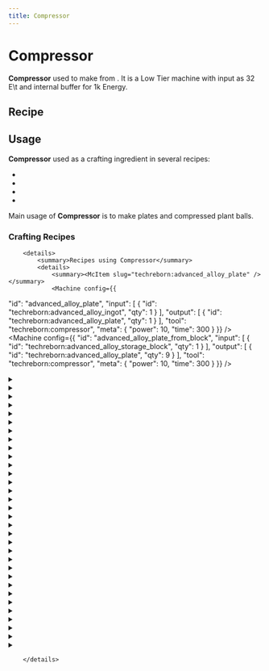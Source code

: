 ```yaml
---
title: Compressor
---
```


<ItemImage file="compressor" alt="Compressor" size="200" />

# Compressor

**Compressor** used to make <McItem slug="techreborn:copper_plate" inline={true}/> from <McItem slug="techreborn:copper_ingot" inline={true}/>. It is a Low Tier machine with input as 32 E\t and internal buffer for 1k Energy.

## Recipe

<CraftingTable recipe=" input minecraft:stone air minecraft:stone input minecraft:stone techreborn:electronic_circuit minecraft:stone input minecraft:stone techreborn:basic_machine_frame minecraft:stone output techreborn:compressor "/>

## Usage

**Compressor** used as a crafting ingredient in several recipes:

- <McItem slug="techreborn:chemical_reactor"/>
- <McItem slug="techreborn:implosion_compressor"/>
- <McItem slug="techreborn:recycler"/>
- <McItem slug="techreborn:rolling_machine"/>

Main usage of **Compressor** is to make plates and compressed plant balls.

### Crafting Recipes
		<details>
			<summary>Recipes using Compressor</summary>
			<details>
				<summary><McItem slug="techreborn:advanced_alloy_plate" /></summary>
				<Machine config={{
  "id": "advanced_alloy_plate",
  "input": [
    {
      "id": "techreborn:advanced_alloy_ingot",
      "qty": 1
    }
  ],
  "output": [
    {
      "id": "techreborn:advanced_alloy_plate",
      "qty": 1
    }
  ],
  "tool": "techreborn:compressor",
  "meta": {
    "power": 10,
    "time": 300
  }
}} />
<Machine config={{
  "id": "advanced_alloy_plate_from_block",
  "input": [
    {
      "id": "techreborn:advanced_alloy_storage_block",
      "qty": 1
    }
  ],
  "output": [
    {
      "id": "techreborn:advanced_alloy_plate",
      "qty": 9
    }
  ],
  "tool": "techreborn:compressor",
  "meta": {
    "power": 10,
    "time": 300
  }
}} />
				</details>
<details>
				<summary><McItem slug="techreborn:aluminum_plate" /></summary>
				<Machine config={{
  "id": "aluminum_plate",
  "input": [
    {
      "id": "techreborn:aluminum_ingot",
      "qty": 1
    }
  ],
  "output": [
    {
      "id": "techreborn:aluminum_plate",
      "qty": 1
    }
  ],
  "tool": "techreborn:compressor",
  "meta": {
    "power": 10,
    "time": 300
  }
}} />
<Machine config={{
  "id": "aluminum_plate_from_block",
  "input": [
    {
      "id": "techreborn:aluminum_storage_block",
      "qty": 1
    }
  ],
  "output": [
    {
      "id": "techreborn:aluminum_plate",
      "qty": 9
    }
  ],
  "tool": "techreborn:compressor",
  "meta": {
    "power": 10,
    "time": 300
  }
}} />
				</details>
<Machine config={{
  "id": "blaze_rod",
  "input": [
    {
      "id": "minecraft:blaze_powder",
      "qty": 4
    }
  ],
  "output": [
    {
      "id": "minecraft:blaze_rod",
      "qty": 1
    }
  ],
  "tool": "techreborn:compressor",
  "meta": {
    "power": 10,
    "time": 300
  }
}} />
<details>
				<summary><McItem slug="techreborn:brass_plate" /></summary>
				<Machine config={{
  "id": "brass_plate",
  "input": [
    {
      "id": "techreborn:brass_ingot",
      "qty": 1
    }
  ],
  "output": [
    {
      "id": "techreborn:brass_plate",
      "qty": 1
    }
  ],
  "tool": "techreborn:compressor",
  "meta": {
    "power": 10,
    "time": 300
  }
}} />
<Machine config={{
  "id": "brass_plate_from_block",
  "input": [
    {
      "id": "techreborn:brass_storage_block",
      "qty": 1
    }
  ],
  "output": [
    {
      "id": "techreborn:brass_plate",
      "qty": 9
    }
  ],
  "tool": "techreborn:compressor",
  "meta": {
    "power": 10,
    "time": 300
  }
}} />
				</details>
<details>
				<summary><McItem slug="techreborn:bronze_plate" /></summary>
				<Machine config={{
  "id": "bronze_plate",
  "input": [
    {
      "id": "techreborn:bronze_ingot",
      "qty": 1
    }
  ],
  "output": [
    {
      "id": "techreborn:bronze_plate",
      "qty": 1
    }
  ],
  "tool": "techreborn:compressor",
  "meta": {
    "power": 10,
    "time": 300
  }
}} />
<Machine config={{
  "id": "bronze_plate_from_block",
  "input": [
    {
      "id": "techreborn:bronze_storage_block",
      "qty": 1
    }
  ],
  "output": [
    {
      "id": "techreborn:bronze_plate",
      "qty": 9
    }
  ],
  "tool": "techreborn:compressor",
  "meta": {
    "power": 10,
    "time": 300
  }
}} />
				</details>
<Machine config={{
  "id": "calcite",
  "input": [
    {
      "id": "techreborn:calcite_dust",
      "qty": 1
    }
  ],
  "output": [
    {
      "id": "minecraft:calcite",
      "qty": 1
    }
  ],
  "tool": "techreborn:compressor",
  "meta": {
    "power": 10,
    "time": 300
  }
}} />
<Machine config={{
  "id": "carbon_plate",
  "input": [
    {
      "id": "techreborn:carbon_mesh",
      "qty": 1
    }
  ],
  "output": [
    {
      "id": "techreborn:carbon_plate",
      "qty": 1
    }
  ],
  "tool": "techreborn:compressor",
  "meta": {
    "power": 10,
    "time": 300
  }
}} />
<details>
				<summary><McItem slug="techreborn:chrome_plate" /></summary>
				<Machine config={{
  "id": "chrome_plate",
  "input": [
    {
      "id": "techreborn:chromium_ingot",
      "qty": 1
    }
  ],
  "output": [
    {
      "id": "techreborn:chrome_plate",
      "qty": 1
    }
  ],
  "tool": "techreborn:compressor",
  "meta": {
    "power": 10,
    "time": 300
  }
}} />
<Machine config={{
  "id": "chrome_plate_from_block",
  "input": [
    {
      "id": "techreborn:chromium_storage_block",
      "qty": 1
    }
  ],
  "output": [
    {
      "id": "techreborn:chrome_plate",
      "qty": 9
    }
  ],
  "tool": "techreborn:compressor",
  "meta": {
    "power": 10,
    "time": 300
  }
}} />
				</details>
<details>
				<summary><McItem slug="techreborn:coal_plate" /></summary>
				<Machine config={{
  "id": "coal_plate",
  "input": [
    {
      "id": "techreborn:coal_dust",
      "qty": 1
    }
  ],
  "output": [
    {
      "id": "techreborn:coal_plate",
      "qty": 1
    }
  ],
  "tool": "techreborn:compressor",
  "meta": {
    "power": 10,
    "time": 300
  }
}} />
<Machine config={{
  "id": "coal_plate_from_block",
  "input": [
    {
      "id": "minecraft:block_of_coal",
      "qty": 1
    }
  ],
  "output": [
    {
      "id": "techreborn:coal_plate",
      "qty": 9
    }
  ],
  "tool": "techreborn:compressor",
  "meta": {
    "power": 10,
    "time": 300
  }
}} />
				</details>
<Machine config={{
  "id": "compressed_air_cell",
  "input": [
    {
      "id": "techreborn:empty_cell",
      "qty": 1
    }
  ],
  "output": [
    {
      "id": "techreborn:compressed_air_cell",
      "qty": 1
    }
  ],
  "tool": "techreborn:compressor",
  "meta": {
    "power": 10,
    "time": 250
  }
}} />
<details>
				<summary><McItem slug="techreborn:compressed_plantball" /></summary>
				<Machine config={{
  "id": "compressed_plantball",
  "input": [
    {
      "id": "techreborn:plantball_material",
      "qty": 8
    }
  ],
  "output": [
    {
      "id": "techreborn:compressed_plantball",
      "qty": 1
    }
  ],
  "tool": "techreborn:compressor",
  "meta": {
    "power": 2,
    "time": 400
  }
}} />
<Machine config={{
  "id": "compressed_plantball_from_melon",
  "input": [
    {
      "id": "minecraft:melon_slice",
      "qty": 64
    }
  ],
  "output": [
    {
      "id": "techreborn:compressed_plantball",
      "qty": 1
    }
  ],
  "tool": "techreborn:compressor",
  "meta": {
    "power": 2,
    "time": 400
  }
}} />
				</details>
<Machine config={{
  "id": "compressed_plantball_2",
  "input": [
    {
      "id": "techreborn:plantball",
      "qty": 1
    }
  ],
  "output": [
    {
      "id": "techreborn:compressed_plantball",
      "qty": 1
    }
  ],
  "tool": "techreborn:compressor",
  "meta": {
    "power": 2,
    "time": 400
  }
}} />
<details>
				<summary><McItem slug="techreborn:copper_plate" /></summary>
				<Machine config={{
  "id": "copper_plate",
  "input": [
    {
      "id": "minecraft:copper_ingot",
      "qty": 1
    }
  ],
  "output": [
    {
      "id": "techreborn:copper_plate",
      "qty": 1
    }
  ],
  "tool": "techreborn:compressor",
  "meta": {
    "power": 10,
    "time": 300
  }
}} />
<Machine config={{
  "id": "copper_plate_from_block",
  "input": [
    {
      "id": "minecraft:block_of_copper",
      "qty": 1
    }
  ],
  "output": [
    {
      "id": "techreborn:copper_plate",
      "qty": 9
    }
  ],
  "tool": "techreborn:compressor",
  "meta": {
    "power": 10,
    "time": 300
  }
}} />
				</details>
<details>
				<summary><McItem slug="techreborn:diamond_plate" /></summary>
				<Machine config={{
  "id": "diamond_plate",
  "input": [
    {
      "id": "techreborn:diamond_dust",
      "qty": 1
    }
  ],
  "output": [
    {
      "id": "techreborn:diamond_plate",
      "qty": 1
    }
  ],
  "tool": "techreborn:compressor",
  "meta": {
    "power": 10,
    "time": 300
  }
}} />
<Machine config={{
  "id": "diamond_plate_from_block",
  "input": [
    {
      "id": "minecraft:block_of_diamond",
      "qty": 1
    }
  ],
  "output": [
    {
      "id": "techreborn:diamond_plate",
      "qty": 9
    }
  ],
  "tool": "techreborn:compressor",
  "meta": {
    "power": 10,
    "time": 300
  }
}} />
				</details>
<details>
				<summary><McItem slug="techreborn:electrum_plate" /></summary>
				<Machine config={{
  "id": "electrum_plate",
  "input": [
    {
      "id": "techreborn:electrum_ingot",
      "qty": 1
    }
  ],
  "output": [
    {
      "id": "techreborn:electrum_plate",
      "qty": 1
    }
  ],
  "tool": "techreborn:compressor",
  "meta": {
    "power": 10,
    "time": 300
  }
}} />
<Machine config={{
  "id": "electrum_plate_from_block",
  "input": [
    {
      "id": "techreborn:electrum_storage_block",
      "qty": 1
    }
  ],
  "output": [
    {
      "id": "techreborn:electrum_plate",
      "qty": 9
    }
  ],
  "tool": "techreborn:compressor",
  "meta": {
    "power": 10,
    "time": 300
  }
}} />
				</details>
<details>
				<summary><McItem slug="techreborn:emerald_plate" /></summary>
				<Machine config={{
  "id": "emerald_plate",
  "input": [
    {
      "id": "techreborn:emerald_dust",
      "qty": 1
    }
  ],
  "output": [
    {
      "id": "techreborn:emerald_plate",
      "qty": 1
    }
  ],
  "tool": "techreborn:compressor",
  "meta": {
    "power": 10,
    "time": 300
  }
}} />
<Machine config={{
  "id": "emerald_plate_from_block",
  "input": [
    {
      "id": "minecraft:block_of_emerald",
      "qty": 1
    }
  ],
  "output": [
    {
      "id": "techreborn:emerald_plate",
      "qty": 9
    }
  ],
  "tool": "techreborn:compressor",
  "meta": {
    "power": 10,
    "time": 300
  }
}} />
				</details>
<details>
				<summary><McItem slug="techreborn:gold_plate" /></summary>
				<Machine config={{
  "id": "gold_plate",
  "input": [
    {
      "id": "minecraft:gold_ingot",
      "qty": 1
    }
  ],
  "output": [
    {
      "id": "techreborn:gold_plate",
      "qty": 1
    }
  ],
  "tool": "techreborn:compressor",
  "meta": {
    "power": 10,
    "time": 300
  }
}} />
<Machine config={{
  "id": "gold_plate_from_block",
  "input": [
    {
      "id": "minecraft:block_of_gold",
      "qty": 1
    }
  ],
  "output": [
    {
      "id": "techreborn:gold_plate",
      "qty": 9
    }
  ],
  "tool": "techreborn:compressor",
  "meta": {
    "power": 10,
    "time": 300
  }
}} />
				</details>
<details>
				<summary><McItem slug="techreborn:invar_plate" /></summary>
				<Machine config={{
  "id": "invar_plate",
  "input": [
    {
      "id": "techreborn:invar_ingot",
      "qty": 1
    }
  ],
  "output": [
    {
      "id": "techreborn:invar_plate",
      "qty": 1
    }
  ],
  "tool": "techreborn:compressor",
  "meta": {
    "power": 10,
    "time": 300
  }
}} />
<Machine config={{
  "id": "invar_plate_from_block",
  "input": [
    {
      "id": "techreborn:invar_storage_block",
      "qty": 1
    }
  ],
  "output": [
    {
      "id": "techreborn:invar_plate",
      "qty": 9
    }
  ],
  "tool": "techreborn:compressor",
  "meta": {
    "power": 10,
    "time": 300
  }
}} />
				</details>
<details>
				<summary><McItem slug="techreborn:iridium_plate" /></summary>
				<Machine config={{
  "id": "iridium_plate",
  "input": [
    {
      "id": "techreborn:iridium_ingot",
      "qty": 1
    }
  ],
  "output": [
    {
      "id": "techreborn:iridium_plate",
      "qty": 1
    }
  ],
  "tool": "techreborn:compressor",
  "meta": {
    "power": 10,
    "time": 300
  }
}} />
<Machine config={{
  "id": "iridium_plate_from_block",
  "input": [
    {
      "id": "techreborn:iridium_storage_block",
      "qty": 1
    }
  ],
  "output": [
    {
      "id": "techreborn:iridium_plate",
      "qty": 9
    }
  ],
  "tool": "techreborn:compressor",
  "meta": {
    "power": 10,
    "time": 300
  }
}} />
				</details>
<details>
				<summary><McItem slug="techreborn:iron_plate" /></summary>
				<Machine config={{
  "id": "iron_plate",
  "input": [
    {
      "id": "minecraft:iron_ingot",
      "qty": 1
    }
  ],
  "output": [
    {
      "id": "techreborn:iron_plate",
      "qty": 1
    }
  ],
  "tool": "techreborn:compressor",
  "meta": {
    "power": 10,
    "time": 300
  }
}} />
<Machine config={{
  "id": "iron_plate_from_block",
  "input": [
    {
      "id": "minecraft:block_of_iron",
      "qty": 1
    }
  ],
  "output": [
    {
      "id": "techreborn:iron_plate",
      "qty": 9
    }
  ],
  "tool": "techreborn:compressor",
  "meta": {
    "power": 10,
    "time": 300
  }
}} />
				</details>
<Machine config={{
  "id": "lapis_plate",
  "input": [
    {
      "id": "minecraft:block_of_lapis_lazuli",
      "qty": 1
    }
  ],
  "output": [
    {
      "id": "techreborn:lapis_plate",
      "qty": 1
    }
  ],
  "tool": "techreborn:compressor",
  "meta": {
    "power": 10,
    "time": 300
  }
}} />
<Machine config={{
  "id": "lazurite_plate",
  "input": [
    {
      "id": "techreborn:lazurite_dust",
      "qty": 1
    }
  ],
  "output": [
    {
      "id": "techreborn:lazurite_plate",
      "qty": 1
    }
  ],
  "tool": "techreborn:compressor",
  "meta": {
    "power": 10,
    "time": 300
  }
}} />
<details>
				<summary><McItem slug="techreborn:lead_plate" /></summary>
				<Machine config={{
  "id": "lead_plate",
  "input": [
    {
      "id": "techreborn:lead_ingot",
      "qty": 1
    }
  ],
  "output": [
    {
      "id": "techreborn:lead_plate",
      "qty": 1
    }
  ],
  "tool": "techreborn:compressor",
  "meta": {
    "power": 10,
    "time": 300
  }
}} />
<Machine config={{
  "id": "lead_plate_from_block",
  "input": [
    {
      "id": "techreborn:lead_storage_block",
      "qty": 1
    }
  ],
  "output": [
    {
      "id": "techreborn:lead_plate",
      "qty": 9
    }
  ],
  "tool": "techreborn:compressor",
  "meta": {
    "power": 10,
    "time": 300
  }
}} />
				</details>
<details>
				<summary><McItem slug="techreborn:nickel_plate" /></summary>
				<Machine config={{
  "id": "nickel_plate",
  "input": [
    {
      "id": "techreborn:nickel_ingot",
      "qty": 1
    }
  ],
  "output": [
    {
      "id": "techreborn:nickel_plate",
      "qty": 1
    }
  ],
  "tool": "techreborn:compressor",
  "meta": {
    "power": 10,
    "time": 300
  }
}} />
<Machine config={{
  "id": "nickel_plate_from_block",
  "input": [
    {
      "id": "techreborn:nickel_storage_block",
      "qty": 1
    }
  ],
  "output": [
    {
      "id": "techreborn:nickel_plate",
      "qty": 9
    }
  ],
  "tool": "techreborn:compressor",
  "meta": {
    "power": 10,
    "time": 300
  }
}} />
				</details>
<details>
				<summary><McItem slug="techreborn:obsidian_plate" /></summary>
				<Machine config={{
  "id": "obsidian_plate",
  "input": [
    {
      "id": "techreborn:obsidian_dust",
      "qty": 1
    }
  ],
  "output": [
    {
      "id": "techreborn:obsidian_plate",
      "qty": 1
    }
  ],
  "tool": "techreborn:compressor",
  "meta": {
    "power": 10,
    "time": 300
  }
}} />
<Machine config={{
  "id": "obsidian_plate_from_block",
  "input": [
    {
      "id": "minecraft:obsidian",
      "qty": 1
    }
  ],
  "output": [
    {
      "id": "techreborn:obsidian_plate",
      "qty": 9
    }
  ],
  "tool": "techreborn:compressor",
  "meta": {
    "power": 10,
    "time": 300
  }
}} />
				</details>
<details>
				<summary><McItem slug="techreborn:peridot_plate" /></summary>
				<Machine config={{
  "id": "peridot_plate",
  "input": [
    {
      "id": "techreborn:peridot_dust",
      "qty": 1
    }
  ],
  "output": [
    {
      "id": "techreborn:peridot_plate",
      "qty": 1
    }
  ],
  "tool": "techreborn:compressor",
  "meta": {
    "power": 10,
    "time": 300
  }
}} />
<Machine config={{
  "id": "peridot_plate_from_block",
  "input": [
    {
      "id": "techreborn:peridot_storage_block",
      "qty": 1
    }
  ],
  "output": [
    {
      "id": "techreborn:peridot_plate",
      "qty": 9
    }
  ],
  "tool": "techreborn:compressor",
  "meta": {
    "power": 10,
    "time": 300
  }
}} />
				</details>
<details>
				<summary><McItem slug="techreborn:platinum_plate" /></summary>
				<Machine config={{
  "id": "platinum_plate",
  "input": [
    {
      "id": "techreborn:platinum_ingot",
      "qty": 1
    }
  ],
  "output": [
    {
      "id": "techreborn:platinum_plate",
      "qty": 1
    }
  ],
  "tool": "techreborn:compressor",
  "meta": {
    "power": 10,
    "time": 300
  }
}} />
<Machine config={{
  "id": "platinum_plate_from_block",
  "input": [
    {
      "id": "techreborn:platinum_storage_block",
      "qty": 1
    }
  ],
  "output": [
    {
      "id": "techreborn:platinum_plate",
      "qty": 9
    }
  ],
  "tool": "techreborn:compressor",
  "meta": {
    "power": 10,
    "time": 300
  }
}} />
				</details>
<Machine config={{
  "id": "prismarine_bricks",
  "input": [
    {
      "id": "minecraft:prismarine_shard",
      "qty": 2
    }
  ],
  "output": [
    {
      "id": "minecraft:prismarine_bricks",
      "qty": 1
    }
  ],
  "tool": "techreborn:compressor",
  "meta": {
    "power": 10,
    "time": 300
  }
}} />
<Machine config={{
  "id": "prismarine_shard",
  "input": [
    {
      "id": "minecraft:prismarine_crystals",
      "qty": 1
    }
  ],
  "output": [
    {
      "id": "minecraft:prismarine_shard",
      "qty": 1
    }
  ],
  "tool": "techreborn:compressor",
  "meta": {
    "power": 10,
    "time": 180
  }
}} />
<Machine config={{
  "id": "quartz_plate",
  "input": [
    {
      "id": "techreborn:quartz_dust",
      "qty": 1
    }
  ],
  "output": [
    {
      "id": "techreborn:quartz_plate",
      "qty": 1
    }
  ],
  "tool": "techreborn:compressor",
  "meta": {
    "power": 10,
    "time": 300
  }
}} />
<details>
				<summary><McItem slug="techreborn:red_garnet_plate" /></summary>
				<Machine config={{
  "id": "red_garnet_plate",
  "input": [
    {
      "id": "techreborn:red_garnet_dust",
      "qty": 1
    }
  ],
  "output": [
    {
      "id": "techreborn:red_garnet_plate",
      "qty": 1
    }
  ],
  "tool": "techreborn:compressor",
  "meta": {
    "power": 10,
    "time": 300
  }
}} />
<Machine config={{
  "id": "red_garnet_plate_from_block",
  "input": [
    {
      "id": "techreborn:red_garnet_storage_block",
      "qty": 1
    }
  ],
  "output": [
    {
      "id": "techreborn:red_garnet_plate",
      "qty": 9
    }
  ],
  "tool": "techreborn:compressor",
  "meta": {
    "power": 10,
    "time": 300
  }
}} />
				</details>
<Machine config={{
  "id": "redstone_plate",
  "input": [
    {
      "id": "minecraft:block_of_redstone",
      "qty": 1
    }
  ],
  "output": [
    {
      "id": "techreborn:redstone_plate",
      "qty": 1
    }
  ],
  "tool": "techreborn:compressor",
  "meta": {
    "power": 10,
    "time": 300
  }
}} />
<details>
				<summary><McItem slug="techreborn:refined_iron_plate" /></summary>
				<Machine config={{
  "id": "refined_iron_plate",
  "input": [
    {
      "id": "techreborn:refined_iron_ingot",
      "qty": 1
    }
  ],
  "output": [
    {
      "id": "techreborn:refined_iron_plate",
      "qty": 1
    }
  ],
  "tool": "techreborn:compressor",
  "meta": {
    "power": 10,
    "time": 300
  }
}} />
<Machine config={{
  "id": "refined_iron_plate_from_block",
  "input": [
    {
      "id": "techreborn:refined_iron_storage_block",
      "qty": 1
    }
  ],
  "output": [
    {
      "id": "techreborn:refined_iron_plate",
      "qty": 9
    }
  ],
  "tool": "techreborn:compressor",
  "meta": {
    "power": 10,
    "time": 300
  }
}} />
				</details>
<details>
				<summary><McItem slug="techreborn:ruby_plate" /></summary>
				<Machine config={{
  "id": "ruby_plate",
  "input": [
    {
      "id": "techreborn:ruby_dust",
      "qty": 1
    }
  ],
  "output": [
    {
      "id": "techreborn:ruby_plate",
      "qty": 1
    }
  ],
  "tool": "techreborn:compressor",
  "meta": {
    "power": 10,
    "time": 300
  }
}} />
<Machine config={{
  "id": "ruby_plate_from_block",
  "input": [
    {
      "id": "techreborn:ruby_storage_block",
      "qty": 1
    }
  ],
  "output": [
    {
      "id": "techreborn:ruby_plate",
      "qty": 9
    }
  ],
  "tool": "techreborn:compressor",
  "meta": {
    "power": 10,
    "time": 300
  }
}} />
				</details>
<details>
				<summary><McItem slug="techreborn:sapphire_plate" /></summary>
				<Machine config={{
  "id": "sapphire_plate",
  "input": [
    {
      "id": "techreborn:sapphire_dust",
      "qty": 1
    }
  ],
  "output": [
    {
      "id": "techreborn:sapphire_plate",
      "qty": 1
    }
  ],
  "tool": "techreborn:compressor",
  "meta": {
    "power": 10,
    "time": 300
  }
}} />
<Machine config={{
  "id": "sapphire_plate_from_block",
  "input": [
    {
      "id": "techreborn:sapphire_storage_block",
      "qty": 1
    }
  ],
  "output": [
    {
      "id": "techreborn:sapphire_plate",
      "qty": 9
    }
  ],
  "tool": "techreborn:compressor",
  "meta": {
    "power": 10,
    "time": 300
  }
}} />
				</details>
<Machine config={{
  "id": "sculk",
  "input": [
    {
      "id": "minecraft:sculk_vein",
      "qty": 16
    }
  ],
  "output": [
    {
      "id": "minecraft:sculk",
      "qty": 1
    }
  ],
  "tool": "techreborn:compressor",
  "meta": {
    "power": 10,
    "time": 300
  }
}} />
<details>
				<summary><McItem slug="techreborn:silver_plate" /></summary>
				<Machine config={{
  "id": "silver_plate",
  "input": [
    {
      "id": "techreborn:silver_ingot",
      "qty": 1
    }
  ],
  "output": [
    {
      "id": "techreborn:silver_plate",
      "qty": 1
    }
  ],
  "tool": "techreborn:compressor",
  "meta": {
    "power": 10,
    "time": 300
  }
}} />
<Machine config={{
  "id": "silver_plate_from_block",
  "input": [
    {
      "id": "techreborn:silver_storage_block",
      "qty": 1
    }
  ],
  "output": [
    {
      "id": "techreborn:silver_plate",
      "qty": 9
    }
  ],
  "tool": "techreborn:compressor",
  "meta": {
    "power": 10,
    "time": 300
  }
}} />
				</details>
<details>
				<summary><McItem slug="techreborn:steel_plate" /></summary>
				<Machine config={{
  "id": "steel_plate",
  "input": [
    {
      "id": "techreborn:steel_ingot",
      "qty": 1
    }
  ],
  "output": [
    {
      "id": "techreborn:steel_plate",
      "qty": 1
    }
  ],
  "tool": "techreborn:compressor",
  "meta": {
    "power": 10,
    "time": 300
  }
}} />
<Machine config={{
  "id": "steel_plate_from_block",
  "input": [
    {
      "id": "techreborn:steel_storage_block",
      "qty": 1
    }
  ],
  "output": [
    {
      "id": "techreborn:steel_plate",
      "qty": 9
    }
  ],
  "tool": "techreborn:compressor",
  "meta": {
    "power": 10,
    "time": 300
  }
}} />
				</details>
<details>
				<summary><McItem slug="techreborn:tin_plate" /></summary>
				<Machine config={{
  "id": "tin_plate",
  "input": [
    {
      "id": "techreborn:tin_ingot",
      "qty": 1
    }
  ],
  "output": [
    {
      "id": "techreborn:tin_plate",
      "qty": 1
    }
  ],
  "tool": "techreborn:compressor",
  "meta": {
    "power": 10,
    "time": 300
  }
}} />
<Machine config={{
  "id": "tin_plate_from_block",
  "input": [
    {
      "id": "techreborn:tin_storage_block",
      "qty": 1
    }
  ],
  "output": [
    {
      "id": "techreborn:tin_plate",
      "qty": 9
    }
  ],
  "tool": "techreborn:compressor",
  "meta": {
    "power": 10,
    "time": 300
  }
}} />
				</details>
<details>
				<summary><McItem slug="techreborn:titanium_plate" /></summary>
				<Machine config={{
  "id": "titanium_plate",
  "input": [
    {
      "id": "techreborn:titanium_ingot",
      "qty": 1
    }
  ],
  "output": [
    {
      "id": "techreborn:titanium_plate",
      "qty": 1
    }
  ],
  "tool": "techreborn:compressor",
  "meta": {
    "power": 10,
    "time": 300
  }
}} />
<Machine config={{
  "id": "titanium_plate_from_block",
  "input": [
    {
      "id": "techreborn:titanium_storage_block",
      "qty": 1
    }
  ],
  "output": [
    {
      "id": "techreborn:titanium_plate",
      "qty": 9
    }
  ],
  "tool": "techreborn:compressor",
  "meta": {
    "power": 10,
    "time": 300
  }
}} />
				</details>
<details>
				<summary><McItem slug="techreborn:tungsten_plate" /></summary>
				<Machine config={{
  "id": "tungsten_plate",
  "input": [
    {
      "id": "techreborn:tungsten_ingot",
      "qty": 1
    }
  ],
  "output": [
    {
      "id": "techreborn:tungsten_plate",
      "qty": 1
    }
  ],
  "tool": "techreborn:compressor",
  "meta": {
    "power": 10,
    "time": 300
  }
}} />
<Machine config={{
  "id": "tungsten_plate_from_block",
  "input": [
    {
      "id": "techreborn:tungsten_storage_block",
      "qty": 1
    }
  ],
  "output": [
    {
      "id": "techreborn:tungsten_plate",
      "qty": 9
    }
  ],
  "tool": "techreborn:compressor",
  "meta": {
    "power": 10,
    "time": 300
  }
}} />
				</details>
<details>
				<summary><McItem slug="techreborn:tungstensteel_plate" /></summary>
				<Machine config={{
  "id": "tungstensteel_plate",
  "input": [
    {
      "id": "techreborn:tungstensteel_ingot",
      "qty": 1
    }
  ],
  "output": [
    {
      "id": "techreborn:tungstensteel_plate",
      "qty": 1
    }
  ],
  "tool": "techreborn:compressor",
  "meta": {
    "power": 10,
    "time": 300
  }
}} />
<Machine config={{
  "id": "tungstensteel_plate_from_block",
  "input": [
    {
      "id": "techreborn:tungstensteel_storage_block",
      "qty": 1
    }
  ],
  "output": [
    {
      "id": "techreborn:tungstensteel_plate",
      "qty": 9
    }
  ],
  "tool": "techreborn:compressor",
  "meta": {
    "power": 10,
    "time": 300
  }
}} />
				</details>
<details>
				<summary><McItem slug="techreborn:wood_plate" /></summary>
				<Machine config={{
  "id": "wood_plate",
  "input": [
    {
      "id": "minecraft:oak_planks",
      "qty": 1
    }
  ],
  "output": [
    {
      "id": "techreborn:wood_plate",
      "qty": 1
    }
  ],
  "tool": "techreborn:compressor",
  "meta": {
    "power": 10,
    "time": 300
  }
}} />
<Machine config={{
  "id": "wood_plate_from_dust",
  "input": [
    {
      "id": "techreborn:saw_dust",
      "qty": 2
    }
  ],
  "output": [
    {
      "id": "techreborn:wood_plate",
      "qty": 1
    }
  ],
  "tool": "techreborn:compressor",
  "meta": {
    "power": 10,
    "time": 300
  }
}} />
				</details>
<details>
				<summary><McItem slug="techreborn:yellow_garnet_plate" /></summary>
				<Machine config={{
  "id": "yellow_garnet_plate",
  "input": [
    {
      "id": "techreborn:yellow_garnet_dust",
      "qty": 1
    }
  ],
  "output": [
    {
      "id": "techreborn:yellow_garnet_plate",
      "qty": 1
    }
  ],
  "tool": "techreborn:compressor",
  "meta": {
    "power": 10,
    "time": 300
  }
}} />
<Machine config={{
  "id": "yellow_garnet_plate_from_block",
  "input": [
    {
      "id": "techreborn:yellow_garnet_storage_block",
      "qty": 1
    }
  ],
  "output": [
    {
      "id": "techreborn:yellow_garnet_plate",
      "qty": 9
    }
  ],
  "tool": "techreborn:compressor",
  "meta": {
    "power": 10,
    "time": 300
  }
}} />
				</details>
<details>
				<summary><McItem slug="techreborn:zinc_plate" /></summary>
				<Machine config={{
  "id": "zinc_plate",
  "input": [
    {
      "id": "techreborn:zinc_ingot",
      "qty": 1
    }
  ],
  "output": [
    {
      "id": "techreborn:zinc_plate",
      "qty": 1
    }
  ],
  "tool": "techreborn:compressor",
  "meta": {
    "power": 10,
    "time": 300
  }
}} />
<Machine config={{
  "id": "zinc_plate_from_block",
  "input": [
    {
      "id": "techreborn:zinc_storage_block",
      "qty": 1
    }
  ],
  "output": [
    {
      "id": "techreborn:zinc_plate",
      "qty": 9
    }
  ],
  "tool": "techreborn:compressor",
  "meta": {
    "power": 10,
    "time": 300
  }
}} />
				</details>

		</details>